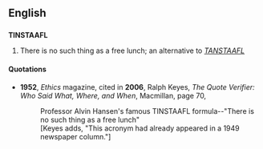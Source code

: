 ==English==

==={{acronym}}===
'''TINSTAAFL'''
# {{idiom}} There is no such thing as a free lunch; an alternative to ''[[TANSTAAFL]]''
====Quotations====
* '''1952''', ''Ethics'' magazine, cited in '''2006''', Ralph Keyes, ''The Quote Verifier: Who Said What, Where, and When'', Macmillan, page 70,
*: Professor Alvin Hansen's famous TINSTAAFL formula--"There is no such thing as a free lunch"
*: [Keyes adds, "This acronym had already appeared in a 1949 newspaper column."]